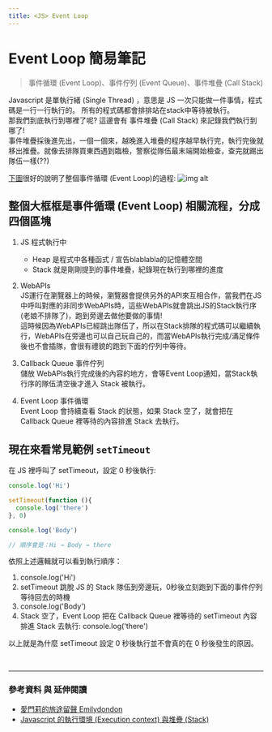 ---
title: <JS> Event Loop
---

# Event Loop 簡易筆記

>事件循環 (Event Loop)、事件佇列 (Event Queue)、事件堆疊 (Call Stack)

Javascript 是單執行緒 (Single Thread) ，意思是 JS 一次只能做一件事情，程式碼是一行一行執行的。 所有的程式碼都會排排站在stack中等待被執行。  
那我們到底執行到哪裡了呢? 這邊會有 事件堆疊 (Call Stack) 來記錄我們執行到哪了!  
事件堆疊採後進先出，一個一個來，越晚進入堆疊的程序越早執行完，執行完後就移出推疊。就像去排隊買東西遇到臨檢，警察從隊伍最末端開始檢查，查完就踢出隊伍一樣(??)

[下圖](https://medium.com/itsems-frontend/javascript-event-loop-event-queue-call-stack-74a02fed5625)很好的說明了整個事件循環 (Event Loop)的過程:
![img alt](https://miro.medium.com/max/1050/0*julBGLAIl2V-_TJ_.png )

## 整個大框框是事件循環 (Event Loop) 相關流程，分成四個區塊

1. JS 程式執行中
   + Heap 是程式中各種函式 / 宣告blablabla的記憶體空間
   + Stack 就是剛剛提到的事件堆疊，紀錄現在執行到哪裡的進度

2. WebAPIs  
  JS運行在瀏覽器上的時候，瀏覽器會提供另外的API來互相合作，當我們在JS中呼叫對應的非同步WebAPIs時，這些WebAPIs就會跳出JS的Stack執行序(老娘不排隊了)，跑到旁邊去做他要做的事情!  
  這時候因為WebAPIs已經跳出隊伍了，所以在Stack排隊的程式碼可以繼續執行，WebAPIs在旁邊也可以自己玩自己的，而當WebAPIs執行完成/滿足條件後也不會插隊，會很有禮貌的跑到下面的佇列中等待。

3. Callback Queue 事件佇列  
  儲放 WebAPIs執行完成後的內容的地方，會等Event Loop通知，當Stack執行序的隊伍清空後才進入 Stack 被執行。

4. Event Loop 事件循環  
  Event Loop 會持續查看 Stack 的狀態，如果 Stack 空了，就會把在 Callback Queue 裡等待的內容排進 Stack 去執行。

## 現在來看常見範例 `setTimeout`

 在 JS 裡呼叫了 setTimeout，設定 0 秒後執行:

```js
console.log('Hi')

setTimeout(function (){
  console.log('there')
}, 0)

console.log('Body')

// 順序會是：Hi → Body → there
```

依照上述邏輯就可以看到執行順序：

1. console.log('Hi')
2. setTimeout 跳脫 JS 的 Stack 隊伍到旁邊玩，0秒後立刻跑到下面的事件佇列等待回去的時機
3. console.log('Body')
4. Stack 空了，Event Loop 把在 Callback Queue 裡等待的 setTimeout 內容排進 Stack 去執行: console.log('there')  

以上就是為什麼 setTimeout 設定 0 秒後執行並不會真的在 0 秒後發生的原因。


</br>

---

### 參考資料 與 延伸閱讀  

* [愛門莉的旅途留聲 Emilydondon](https://emilywalkdone.blogspot.com/2021/01/JavaScript-EVENT-LOOP.html)  
* [Javascript 的執行環境 (Execution context) 與堆疊 (Stack)](https://medium.com/itsems-frontend/javascript-execution-context-and-call-stack-e36e7f77152e)
